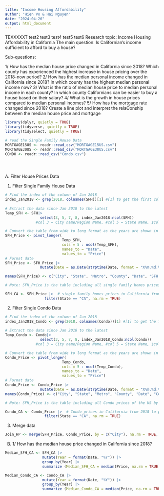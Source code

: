 ```yaml
---
title: "Income Housing Affordability"
author: "Hien Vo & Hai Nguyen"
date: "2024-04-26"
output: html_document
---
```


TEXXXXXT
test2
test3
test4
test5
test6
Research topic: Income Housing Affordability in California
The main question: Is Californian’s income sufficient to afford to buy a house?

Sub-questions:

1/ How has the median house price changed in California since 2018? Which county
has experienced the highest increase in house pricing over the 2018-now period?
2/ How has the median personal income changed in California since 2018? In which
county has the highest median personal income now?
3/ What is the ratio of median house price to median personal income in each
county? In which county Californians can be easier to buy a house based on their
salary?
4/ What is the growth in house prices compared to median personal incomes?
5/ How has the mortgage rate changed since 2018? Create a line plot and interpret
the relaƟonship between the median house price and mortgage

```r
library(dplyr, quietly = TRUE)
library(tidyverse, quietly = TRUE)
library(tidyselect, quietly = TRUE)

# read the Single Family House Data
MORTGAGE15US <- readr::read_csv("MORTGAGE15US.csv")
MORTGAGE30US <- readr::read_csv("MORTGAGE30US.csv")
CONDO <- readr::read_csv("Condo.csv")


 

```

A. Filter House Prices Data

1. Filter Single Family House Data
```r
# Find the index of the column of Jan 2018
index_Jan2018 <- grep(2018, colnames(SFH))[1] #[1] to get the first col in 2018
    
# Extract the data since Jan 2018 to the latest
Temp_SFH <- SFH|>
                select(3, 5, 7, 8, index_Jan2018:ncol(SFH)) 
              #col 3 = City name/Region Name, #col 5 = State Name, $col 7 = Metro; #col 8 = County

# Convert the table from wide to long format as the years are shown in columns
SFH_Price <- pivot_longer(
                          Temp_SFH,
                          cols = 5 : ncol(Temp_SFH),
                          names_to = "Date",
                          values_to = "Price")
# Format date
SFH_Price <- SFH_Price |>
                mutate(Date = as.Date(strptime(Date, format = "X%m.%d.%Y")))

names(SFH_Price) <- c("City", "State", "Metro", "County", "Date", "SFH Price")

# Note: SFH_Price is the table including all single family homes prices of the US by City from 2018 to present.

SFH_CA <- SFH_Price |>  # single family homes prices in California from 2018 to present.
                  filter(State == "CA", na.rm = TRUE)

```


2. Filter Single Condo Data
```r
# Find the index of the column of Jan 2018
index_Jan2018_Condo <- grep(2018, colnames(Condo))[1] #[1] to get the first col in 2018
    
# Extract the data since Jan 2018 to the latest
Temp_Condo <- Condo|>
                select(3, 5, 7, 8, index_Jan2018_Condo:ncol(Condo)) 
              #col 3 = City name/Region Name, #col 5 = State Name, $col 7 = Metro; #col 8 = County

# Convert the table from wide to long format as the years are shown in columns
Condo_Price <- pivot_longer(
                          Temp_Condo,
                          cols = 5 : ncol(Temp_Condo),
                          names_to = "Date",
                          values_to = "Price")
# Format date
Condo_Price <- Condo_Price |>
                mutate(Date = as.Date(strptime(Date, format = "X%m.%d.%Y")))
names(Condo_Price) <- c("City", "State", "Metro", "County", "Date", "Condo Price")

# Note: SFH_Price is the table including all Condo prices of the US by City from 2018 to present.

Condo_CA <- Condo_Price |>  # Condo prices in California from 2018 to present.
                  filter(State == "CA", na.rm = TRUE)

```

3. Merge data

```r
Join_HP <- merge(SFH_Price, Condo_Price, by = c("City"), na.rm = TRUE, all = TRUE)
```

B. 
1/ How has the median house price changed in California since 2018?

```r
Median_SFH_CA <- SFH_CA |>
                 mutate(Year = format(Date, "%Y")) |>
                 group_by(Year) |>
                 summarize (Median_SFH_CA = median(Price, na.rm = TRUE))

Median_Condo_CA <- Condo_CA |>
                 mutate(Year = format(Date, "%Y")) |>
                 group_by(Year) |>
                 summarize (Median_Condo_CA = median(Price, na.rm = TRUE))


```


